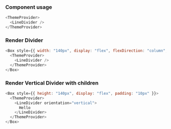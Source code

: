 
### Component usage

```js
<ThemeProvider>
  <LineDivider />
</ThemeProvider>
```

### Render Divider

```js live
<Box style={{ width: "140px", display: "flex", flexDirection: "column", alignItems: "center", justifyContent: "center" }}>
  <ThemeProvider>
    <LineDivider />
  </ThemeProvider>
</Box>
```

### Render Vertical Divider with children 

```js live
<Box style={{ height: "140px", display: "flex", padding: "10px" }}>
  <ThemeProvider>
    <LineDivider orientation="vertical">
      Hello
    </LineDivider>
  </ThemeProvider>
</Box>
```